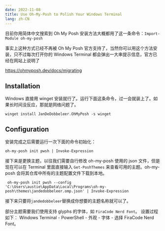 ```yaml
---
date: 2022-11-08
title: Use Oh-My-Posh to Polish Your Windows Terminal
lang: zh-CN
---
```




目前你用简体中文搜索到 Oh My Posh 安装方法大概都用了这一条命令：`Import-Module oh-my-posh`

事实上这种方式已经不再被 Oh My Posh 官方支持了，当然你可以用这个方法安装，只不过每次打开你的 Windows Terminal 都会弹出一大串提示信息，官方已经在网站上说明了

https://ohmyposh.dev/docs/migrating

## Installation
Windows 直接用 winget 安装就行了。运行下面这条命令，过一会就装上了。如果长时间没反应，那就是网络问题了。

```shell
winget install JanDeDobbeleer.OhMyPosh -s winget
```

## Configuration

安装完成之后需要运行一次下面的命令初始化：

```shell
oh-my-posh init pwsh | Invoke-Expression
```

接下来是更换主题，以往我们需要自行修改 oh-my-posh 使用的 json 文件，但是现在可以在 Terminal 里面直接输入 `Get-PoshThemes` 来查看可用的主题。oh-my-posh 会将其仓库中所有的主题配置文件下载到本地。

```shell
 oh-my-posh init pwsh --config 'C:\Users\austie\AppData\Local\Programs\oh-my-posh\themes\jandedobbeleer.omp.json' | Invoke-Expression
```
接下来只要将`jandedobbeleer`替换成你想要的主题名称就可以了。

部分主题需要我们使用支持 glyphs 的字体，如 `FiraCode Nerd Font`。 设置过程如下：
Windows Terminal - PowerShell - 外观 - 字体 - 选择 FiraCode Nerd Font。




